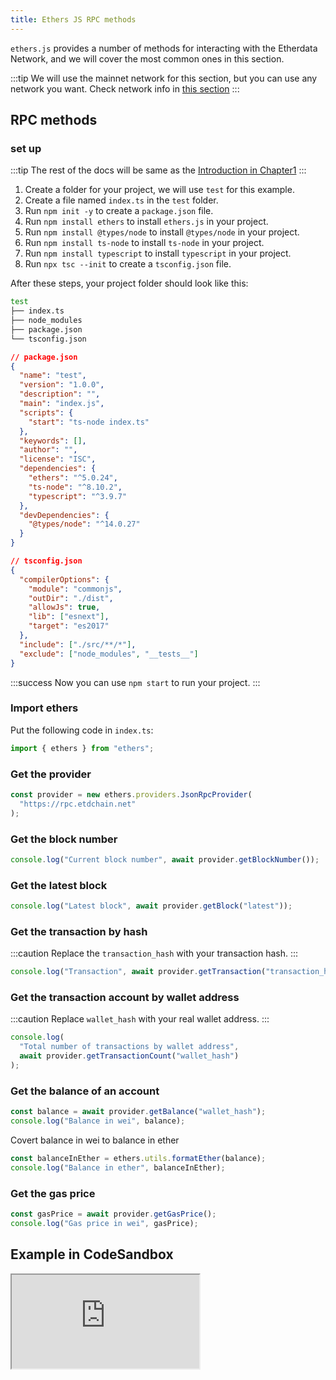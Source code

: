 ```yaml
---
title: Ethers JS RPC methods
---
```


`ethers.js` provides a number of methods for interacting with the Etherdata Network, and we will
cover the most common ones in this section.

:::tip
We will use the mainnet network for this section, but you can use any network you want.
Check network info in [this section](/Chapter1/rpc#network-details)
:::

## RPC methods

### set up

:::tip
The rest of the docs will be same as the [Introduction in Chapter1](/Chapter1/setup#create-a-node-package)
:::

1. Create a folder for your project, we will use `test` for this example.
2. Create a file named `index.ts` in the `test` folder.
3. Run `npm init -y` to create a `package.json` file.
4. Run `npm install ethers` to install `ethers.js` in your project.
5. Run `npm install @types/node` to install `@types/node` in your project.
6. Run `npm install ts-node` to install `ts-node` in your project.
7. Run `npm install typescript` to install `typescript` in your project.
8. Run `npx tsc --init` to create a `tsconfig.json` file.

After these steps, your project folder should look like this:

```bash
test
├── index.ts
├── node_modules
├── package.json
└── tsconfig.json
```

```json
// package.json
{
  "name": "test",
  "version": "1.0.0",
  "description": "",
  "main": "index.js",
  "scripts": {
    "start": "ts-node index.ts"
  },
  "keywords": [],
  "author": "",
  "license": "ISC",
  "dependencies": {
    "ethers": "^5.0.24",
    "ts-node": "^8.10.2",
    "typescript": "^3.9.7"
  },
  "devDependencies": {
    "@types/node": "^14.0.27"
  }
}
```

```json
// tsconfig.json
{
  "compilerOptions": {
    "module": "commonjs",
    "outDir": "./dist",
    "allowJs": true,
    "lib": ["esnext"],
    "target": "es2017"
  },
  "include": ["./src/**/*"],
  "exclude": ["node_modules", "__tests__"]
}
```

:::success
Now you can use `npm start` to run your project.
:::

### Import ethers

Put the following code in `index.ts`:

```typescript
import { ethers } from "ethers";
```

### Get the provider

```typescript
const provider = new ethers.providers.JsonRpcProvider(
  "https://rpc.etdchain.net"
);
```

### Get the block number

```typescript
console.log("Current block number", await provider.getBlockNumber());
```

### Get the latest block

```typescript
console.log("Latest block", await provider.getBlock("latest"));
```

### Get the transaction by hash

:::caution
Replace the `transaction_hash` with your transaction hash.
:::

```typescript
console.log("Transaction", await provider.getTransaction("transaction_hash"));
```

### Get the transaction account by wallet address

:::caution
Replace `wallet_hash` with your real wallet address.
:::

```typescript
console.log(
  "Total number of transactions by wallet address",
  await provider.getTransactionCount("wallet_hash")
);
```

### Get the balance of an account

```typescript
const balance = await provider.getBalance("wallet_hash");
console.log("Balance in wei", balance);
```

Covert balance in wei to balance in ether

```typescript
const balanceInEther = ethers.utils.formatEther(balance);
console.log("Balance in ether", balanceInEther);
```

### Get the gas price

```typescript
const gasPrice = await provider.getGasPrice();
console.log("Gas price in wei", gasPrice);
```

## Example in CodeSandbox

<iframe
  src="https://codesandbox.io/embed/ethers-rpc-y45bnw?fontsize=14&hidenavigation=1&theme=dark&view=editor"
  style={{
    width: "100%",
    height: "500px",
    border: "0",
    borderRadius: "4px",
    overflow: "hidden",
  }}
  title="ethers rpc"
  allow="accelerometer; ambient-light-sensor; camera; encrypted-media; geolocation; gyroscope; hid; microphone; midi; payment; usb; vr; xr-spatial-tracking"
  sandbox="allow-forms allow-modals allow-popups allow-presentation allow-same-origin allow-scripts"
/>
